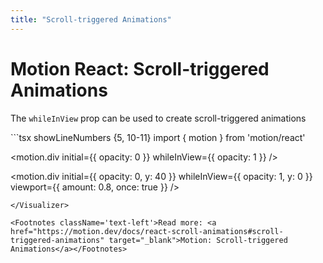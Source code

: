```yaml
---
title: "Scroll-triggered Animations"
---
```



# Motion React: Scroll-triggered Animations

The `whileInView` prop can be used to create scroll-triggered animations

<Visualizer Comp={ScrollTriggeredAnimations} reload={false}>
```tsx showLineNumbers {5, 10-11}
import { motion } from 'motion/react'

<motion.div
  initial={{ opacity: 0 }}
  whileInView={{ opacity: 1 }}
/>

<motion.div
  initial={{ opacity: 0, y: 40 }}
  whileInView={{ opacity: 1, y: 0 }}
  viewport={{ amount: 0.8, once: true }}
/>

```
</Visualizer>

<Footnotes className='text-left'>Read more: <a href="https://motion.dev/docs/react-scroll-animations#scroll-triggered-animations" target="_blank">Motion: Scroll-triggered Animations</a></Footnotes>
